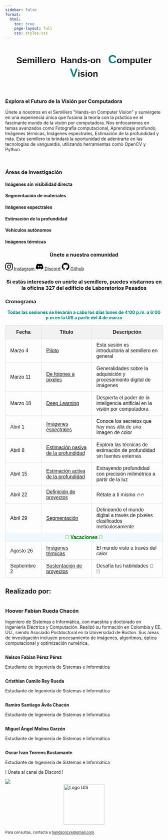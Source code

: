 ```yaml
---
sidebar: false
format:
  html:
    toc: true
    page-layout: full
    css: styles.css
---
```


```{=html}
<div style="text-align: center;">
   <h1 style="font-family:  'Reem Kufi Ink' ,sans-serif;">
         Semillero&nbsp;&nbsp;Hands-on&nbsp;&nbsp; <span style="color: #00827F;font-size: calc(1.8rem + 0.9vw);">C</span>omputer <span style="color: #00827F;font-size: calc(1.8rem + 0.9vw);">V</span>ision
    </h1>
</div>
<section class="imagecarousel">
      <img src="/images/lidar.webp" alt="" />   
      <img src="/images/thermal.jpg" alt="" />
      <img src="/images/spectral.png" alt="" />    
      <img src="/images/material.png" alt="" />
      <img src="/images/mobile.jpg" alt="" />
</section>

<main>
<section class="join">
    <h3>Explora el Futuro de la Visión por Computadora</h3>
    <p>
        Únete a nosotros en el Semillero "Hands-on Computer Vision" y sumérgete en una experiencia única que fusiona la teoría con la práctica en el fascinante mundo de la visión por computadora. Nos enfocaremos en temas avanzados como Fotografía computacional, Aprendizaje profundo, Imágenes térmicas, Imágenes espectrales, Estimación de la profundidad y más. Este semillero te brindará la oportunidad de adentrarte en las tecnologías de vanguardia, utilizando herramientas como OpenCV y Python.
    </p>
    <br>
</section>
<section class="background">
 <section class="research-areas">
  <h3>Áreas de investigación</h3>
  <div class="grid-container">
    <div class="card card1">
      <div class="card-content">
        <h4>Imágenes sin visibilidad directa</h4>
      </div>
    </div>
    <div class="card card2">
      <div class="card-content">
        <h4>Segmentación de materiales</h4>
      </div>
    </div>
    <div class="card card3">
      <div class="card-content">
        <h4>Imágenes espectrales</h4>
      </div>
    </div>
    <div class="card card4">
      <div class="card-content">
        <h4>Estimación de la profundidad</h4>
      </div>
    </div>
    <div class="card card5">
      <div class="card-content">
        <h4>Vehículos autónomos</h4>
      </div>
    </div>
    <div class="card card6">
      <div class="card-content">
        <h4>Imágenes térmicas</h4>
      </div>
    </div>
  </div>
</section>
<section class="social-media-section">
<h3 style="text-align: center;">Únete a nuestra comunidad</h3>
<div class="social-links">
		 <a id="instagram" href="https://www.instagram.com/handsoncv/" target="_blank" class="social-btn flex-center">
        <svg viewBox="0 0 24 24" height="24" width="24" xmlns="http://www.w3.org/2000/svg"><path d="M12 2.163c3.204 0 3.584.012 4.849.07 1.366.062 2.633.334 3.608 1.309.975.975 1.247 2.242 1.309 3.608.058 1.265.069 1.645.069 4.849s-.011 3.584-.069 4.849c-.062 1.366-.334 2.633-1.309 3.608-.975.975-2.242 1.247-3.608 1.309-1.265.058-1.645.069-4.849.069s-3.584-.011-4.849-.069c-1.366-.062-2.633-.334-3.608-1.309-.975-.975-1.247-2.242-1.309-3.608-.058-1.265-.069-1.645-.069-4.849s.011-3.584.069-4.849c.062-1.366.334-2.633 1.309-3.608.975-.975 2.242-1.247 3.608-1.309 1.265-.058 1.645-.069 4.849-.069m0-2.163c-3.257 0-3.67.012-4.947.07-1.905.086-3.654.796-4.906 2.049-1.252 1.252-1.963 3.001-2.049 4.906-.058 1.277-.07 1.69-.07 4.947s.012 3.67.07 4.947c.086 1.905.796 3.654 2.049 4.906 1.252 1.252 3.001 1.963 4.906 2.049 1.277.058 1.69.07 4.947.07s3.67-.012 4.947-.07c1.905-.086 3.654-.796 4.906-2.049 1.252-1.252 1.963-3.001 2.049-4.906.058-1.277.07-1.69.07-4.947s-.012-3.67-.07-4.947c-.086-1.905-.796-3.654-2.049-4.906-1.252-1.252-3.001-1.963-4.906-2.049-1.277-.058-1.69-.07-4.947-.07zm0 5.838c-3.381 0-6.126 2.745-6.126 6.126s2.745 6.126 6.126 6.126 6.126-2.745 6.126-6.126-2.745-6.126-6.126-6.126zm0 10.126c-2.21 0-4-1.79-4-4s1.79-4 4-4 4 1.79 4 4-1.79 4-4 4zm6.406-11.845c-.796 0-1.44.645-1.44 1.44s.645 1.44 1.44 1.44 1.44-.645 1.44-1.44-.645-1.44-1.44-1.44z"/></svg>
        <span>Instagram</span>
    </a>

    <a id="discord" href="https://discord.gg/scgwtA9f4E" target="_blank" class="social-btn flex-center">
        <svg viewBox="0 0 24 24" height="24" width="24" xmlns="http://www.w3.org/2000/svg"><path d="M20.317 4.369a19.791 19.791 0 00-4.885-1.515.074.074 0 00-.079.037c-.211.375-.444.864-.61 1.251-1.844-.278-3.68-.278-5.486 0-.173-.404-.42-.902-.63-1.277a.077.077 0 00-.078-.037 19.736 19.736 0 00-4.886 1.515.07.07 0 00-.033.027c-3.08 4.6-3.922 9.086-3.503 13.516a.081.081 0 00.031.055 19.969 19.969 0 005.988 3.06.073.073 0 00.079-.028c.462-.633.873-1.3 1.226-2.002a.076.076 0 00-.041-.107 12.39 12.39 0 01-1.773-.832.078.078 0 01-.008-.13c.119-.089.238-.178.353-.268a.073.073 0 01.075-.01c3.717 1.676 7.735 1.676 11.397 0a.073.073 0 01.077.009c.115.09.234.18.353.268a.078.078 0 01-.006.13 12.298 12.298 0 01-1.774.832.075.075 0 00-.04.107c.36.701.772 1.368 1.229 2.002a.075.075 0 00.079.028 19.93 19.93 0 005.989-3.06.077.077 0 00.031-.055c.499-5.087-.768-9.545-3.51-13.543a.064.064 0 00-.032-.025zm-11.533 9.787c-1.18 0-2.153-1.083-2.153-2.419 0-1.337.956-2.421 2.153-2.421 1.196 0 2.166 1.093 2.153 2.42 0 1.337-.956 2.42-2.153 2.42zm7.689 0c-1.18 0-2.153-1.083-2.153-2.419 0-1.337.956-2.421 2.153-2.421 1.197 0 2.167 1.093 2.153 2.42 0 1.337-.956 2.42-2.153 2.42z"/></svg>
        <span>Discord</span>
    </a>

    <a id="github" href="https://github.com/semilleroCV" target="_blank" class="social-btn flex-center">
        <svg viewBox="0 0 24 24" height="24" width="24" xmlns="http://www.w3.org/2000/svg"><path d="M12 0c-6.626 0-12 5.373-12 12 0 5.302 3.438 9.8 8.207 11.387.599.111.793-.261.793-.577v-2.234c-3.338.726-4.033-1.416-4.033-1.416-.546-1.387-1.333-1.756-1.333-1.756-1.089-.745.083-.729.083-.729 1.205.084 1.839 1.237 1.839 1.237 1.07 1.834 2.807 1.304 3.492.997.107-.775.418-1.305.762-1.604-2.665-.305-5.467-1.334-5.467-5.931 0-1.311.469-2.381 1.236-3.221-.124-.303-.535-1.524.117-3.176 0 0 1.008-.322 3.301 1.23.957-.266 1.983-.399 3.003-.404 1.02.005 2.047.138 3.006.404 2.291-1.552 3.297-1.23 3.297-1.23.653 1.653.242 2.874.118 3.176.77.84 1.235 1.911 1.235 3.221 0 4.609-2.807 5.624-5.479 5.921.43.372.823 1.102.823 2.222v3.293c0 .319.192.694.801.576 4.765-1.589 8.199-6.086 8.199-11.386 0-6.627-5.373-12-12-12z"></path></svg>
        <span>Github</span>
    </a>
</div>
</section>
<h3 style="text-align: center;">
    Si estás interesado en unirte al semillero, puedes visitarnos en la oficina 327 del edificio de Laboratorios Pesados
    </h3>
</section>

<section class="upcoming-sessions">
    <h3>Cronograma</h3>
    <p style="text-align: center; color: #00827F;font-weight: bold">Todas las sesiones se llevarán a cabo los días lunes de 4:00 p.m. a 6:00 p.m en la UIS a partir del 4 de marzo</p>
    <table style="width: 100%; border-collapse: collapse; font-family: Arial, sans-serif;">
        <thead>
            <tr style="background-color: #f2f2f2;">
                <th style="padding: 12px 15px; border: 1px solid #ddd;">Fecha</th>
                <th style="padding: 12px 15px; border: 1px solid #ddd;">Título</th>
                <th style="padding: 12px 15px; border: 1px solid #ddd;">Descripción</th>
            </tr>
        </thead>
        <tbody>
            <tr style="transition: background-color 0.3s ease;">
                <td style="padding: 10px 15px; border: 1px solid #ddd;">Marzo 4</td>
                <td style="padding: 10px 15px; border: 1px solid #ddd;"><a href="Sesiones/sesion1.html">Piloto</a></td>
                <td style="padding: 10px 15px; border: 1px solid #ddd;">Esta sesión es introductoria al semillero en general </td>
            </tr>
            <tr style="transition: background-color 0.3s ease;">
                <td style="padding: 10px 15px; border: 1px solid #ddd;">Marzo 11</td>
                <td style="padding: 10px 15px; border: 1px solid #ddd;"><a href="Sesiones/sesion2.html">De fotones a pixeles</a></td>
                <td style="padding: 10px 15px; border: 1px solid #ddd;">Generalidades sobre la adquisición y procesamiento digital de imágenes</td>
            </tr>
            <tr style="transition: background-color 0.3s ease;">
                <td style="padding: 10px 15px; border: 1px solid #ddd;">Marzo 18</td>
                <td style="padding: 10px 15px; border: 1px solid #ddd;"><a href="Sesiones/sesion3.html">Deep Learning</a></td>
                <td style="padding: 10px 15px; border: 1px solid #ddd;">Despierta el poder de la inteligencia artificial en la visión por computadora</td>
            </tr>
            <tr style="transition: background-color 0.3s ease;">
                <td style="padding: 10px 15px; border: 1px solid #ddd;">Abril 1</td>
                <td style="padding: 10px 15px; border: 1px solid #ddd;"><a href="Sesiones/sesion4.html">Imágenes espectrales</a></td>
                <td style="padding: 10px 15px; border: 1px solid #ddd;">Conoce los secretos que hay mas allá de una imagen de color</td>
            </tr>
            <tr style="transition: background-color 0.3s ease;">
                <td style="padding: 10px 15px; border: 1px solid #ddd;">Abril 8</td>
                <td style="padding: 10px 15px; border: 1px solid #ddd;"><a href="Sesiones/sesion5.html">Estimación pasiva de la profundidad</a></td>
                <td style="padding: 10px 15px; border: 1px solid #ddd;">Explora las técnicas de estimación  de profundidad sin fuentes externas</td>
            </tr>
            <tr style="transition: background-color 0.3s ease;">
                <td style="padding: 10px 15px; border: 1px solid #ddd;">Abril 15</td>
                <td style="padding: 10px 15px; border: 1px solid #ddd;"><a href="Sesiones/sesion6.html">Estimación activa de la profundidad</a></td>
                <td style="padding: 10px 15px; border: 1px solid #ddd;">Extrayendo profundidad con precisión milimétrica a partir de la luz</td>
            </tr>
            <tr style="transition: background-color 0.3s ease;">
                <td style="padding: 10px 15px; border: 1px solid #ddd;">Abril 22</td>
                <td style="padding: 10px 15px; border: 1px solid #ddd;"><a href="Sesiones/sesion10.html">Definición de proyectos</a></td>
                <td style="padding: 10px 15px; border: 1px solid #ddd;">Rétate a ti mismo 🔥🔥</td>
            </tr>
            <tr style="transition: background-color 0.3s ease;">
                <td style="padding: 10px 15px; border: 1px solid #ddd;">Abril 29</td>
                <td style="padding: 10px 15px; border: 1px solid #ddd;"><a href="Sesiones/sesion7.html">Segmentación</a></td>
                <td style="padding: 10px 15px; border: 1px solid #ddd;">Delineando el mundo digital a través de píxeles clasificados meticulosamente</td>
            </tr>
            <!-- New vacation row -->
            <tr style="background-color: #f0f8ff; transition: background-color 0.3s ease;">
                <td colspan="3" style="padding: 5px; border: 1px solid #ddd; text-align: center; font-weight: bold; color: green;">
                    <span style="font-size: 0,9em;">🌴 Vacaciones 🌴</span><br>
                </td>
            </tr>
            <tr style="transition: background-color 0.3s ease;">
                <td style="padding: 10px 15px; border: 1px solid #ddd;">Agosto 26</td>
                <td style="padding: 10px 15px; border: 1px solid #ddd;"><a href="Sesiones/sesion8.html">Imágenes térmicas</a></td>
                <td style="padding: 10px 15px; border: 1px solid #ddd;">El mundo visto a través del calor</td>
            </tr>
            <tr style="transition: background-color 0.3s ease;">
                <td style="padding: 10px 15px; border: 1px solid #ddd;">Septiembre 2</td>
                <td style="padding: 10px 15px; border: 1px solid #ddd;"><a href="Sesiones/sesion10.html">Sustentación de proyectos</a></td>
                <td style="padding: 10px 15px; border: 1px solid #ddd;">Desafía tus habilidades 🚀 🚀 </td>
            </tr>
        </tbody>
    </table>
</section>
<h2>Realizado por:</h2>
<section class="professor-section">
    <img src="/images/profesor.png" alt="" class="professor-image">
    <section class="professor-description">
        <h3>Hoover Fabian Rueda Chacón</h3>
        <p>
            Ingeniero de Sistemas e Informática, con maestría y doctorado en Ingeniería Eléctrica y Computación. Realizó su formación en Colombia y EE. UU., siendo Asociado Postdoctoral en la Universidad de Boston. Sus áreas de investigación incluyen procesamiento de imágenes, algoritmos, óptica computacional y optimización numérica.
        </p>
    </section>
</section>
<section class="student-section">
    <section class="student-container">
        <img src="/images/fabian.png" alt="" class="student-image">
        <section class="student-description">
            <p class="student"><b>Nelson Fabian Pérez Pérez</b></p>
            <p>Estudiante de Ingeniería de Sistemas e Informática</p>
        </section>
    </section>
    <section class="student-container">
        <img src="/images/cristian.jpg" alt="" class="student-image">
        <section class="student-description">
            <p class="student"><b>Cristhian Camilo Rey Rueda</b></p>
            <p>Estudiante de Ingeniería de Sistemas e Informática</p>
        </section>
    </section>
    <section class="student-container">
        <img src="/images/ramiro.jpeg" alt="" class="student-image">
        <section class="student-description">
            <p class="student"><b>Ramiro Santiago Ávila Chacón</b></p>
            <p>Estudiante de Ingeniería de Sistemas e Informática</p>
        </section>
    </section>
    <section class="student-container">
        <img src="/images/miguel.png" alt="" class="student-image">
        <section class="student-description">
            <p class="student"><b>Miguel Ángel Molina Garzón</b></p>
            <p>Estudiante de Ingeniería de Sistemas e Informática</p>
        </section>
    </section>
    <section class="student-container">
        <img src="/images/oscar.jpg" alt="" class="student-image">
        <section class="student-description">
            <p class="student"><b>Oscar Ivan Torrens Bustamante</b></p>
            <p>Estudiante de Ingeniería de Sistemas e Informática</p>
        </section>
    </section>
    <section >
        <p class="modalButton">! Únete al canal de Discord !</p>
        <div class="triangleIcon"></div>
        <a class="fixedButton" href="https://discord.gg/MkCpdsHZzJ" target="_blank">
         <img class="roundedFixedBtn" src="/images/discord.png"></img>
        </a>
    </section>
</section>

</main>
<footer>
   <img src="uis.png" alt="Logo UIS" style="width: 130px; display: block; margin-left: auto; margin-right: auto;">
    <br>
    <small>Para consultas, contacta a <a target="_blank" href="https://mail.google.com/mail/u/0/?view=cm&fs=1&to=Handsoncvs@gmail.com">handsoncvs@gmail.com</a>.</small>
</footer>
```